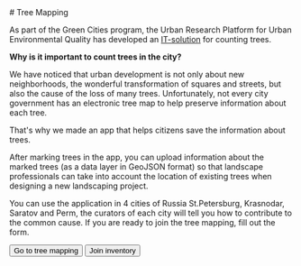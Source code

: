 <Text>
# Tree Mapping

As part of the Green Cities program, the Urban Research Platform for Urban Environmental Quality has developed an [IT-solution](https://mesto.io/BCQEKSXSGI265YHO) for counting trees.

**Why is it important to count trees in the city?**

We have noticed that urban development is not only about new neighborhoods, the wonderful transformation of squares and streets, but also the cause of the loss of many trees. Unfortunately, not every city government has an electronic tree map to help preserve information about each tree.

That's why we made an app that helps citizens save the information about trees.

After marking trees in the app, you can upload information about the marked trees (as a data layer in GeoJSON format) so that landscape professionals can take into account the location of existing trees when designing a new landscaping project.

You can use the application in 4 cities of Russia St.Petersburg, Krasnodar, Saratov and Perm, the curators of each city will tell you how to contribute to the common cause. If you are ready to join the tree mapping, fill out the form.
</Text>

<Buttons>
    <Button
        component='a'
        variant='outline'
        href='https://mesto.io/BCQEKSXSGI265YHO'
        target="_blank"
    >
        Go to tree mapping
    </Button>
    <Button
        component='a'
        variant='outline'
        href='https://forms.gle/TVD8zRbwyRTkkEHc9'
        target="_blank"
    >
        Join inventory
    </Button>
</Buttons>